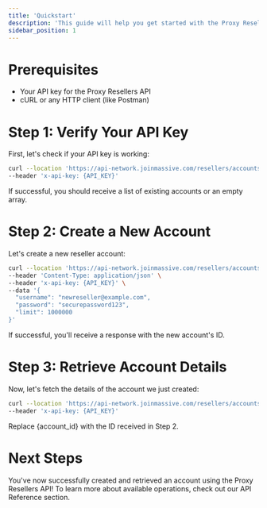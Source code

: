 ```yaml
---
title: 'Quickstart'
description: 'This guide will help you get started with the Proxy Resellers API in just a few minutes.'
sidebar_position: 1
---
```


# Prerequisites

- Your API key for the Proxy Resellers API
- cURL or any HTTP client (like Postman)

# Step 1: Verify Your API Key

First, let's check if your API key is working:

```bash
curl --location 'https://api-network.joinmassive.com/resellers/accounts' \
--header 'x-api-key: {API_KEY}'
```

If successful, you should receive a list of existing accounts or an empty array.

# Step 2: Create a New Account

Let's create a new reseller account:

```bash
curl --location 'https://api-network.joinmassive.com/resellers/accounts' \
--header 'Content-Type: application/json' \
--header 'x-api-key: {API_KEY}' \
--data '{
  "username": "newreseller@example.com",
  "password": "securepassword123",
  "limit": 1000000
}'
```

If successful, you'll receive a response with the new account's ID.

# Step 3: Retrieve Account Details

Now, let's fetch the details of the account we just created:

```bash
curl --location 'https://api-network.joinmassive.com/resellers/accounts/{account_id}' \
--header 'x-api-key: {API_KEY}'
```

Replace {account_id} with the ID received in Step 2.

# Next Steps

You've now successfully created and retrieved an account using the Proxy Resellers API!
To learn more about available operations, check out our API Reference section.